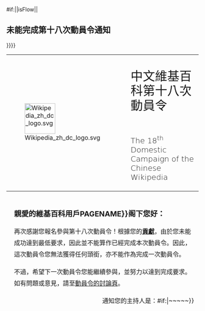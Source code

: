 {{{{{|safesubst:}}}#if:{{{massmessage|}}}||{{{{{|safesubst:}}}isFlow||
==未能完成第十八次動員令通知==
}}}}
<div>
<div>
{|
|rowspan=2|<div>[[File:Wikipedia zh dc logo.svg|80px]]</div>
|<div style="font-size: 32px; margin-top: 24px;margin-left: 0px; padding-left: 24px; font-family:'Noto Sans CJK TC','Noto Sans CJK SC','Microsoft Jhenghei','Microsoft Yahei',Sans-serif; font-weight:lighter;line-height: 1.2em;">中文維基百科第十八次動員令</div>
|-
|
<div style="font-size: 20px; padding-top: 0px; padding-left:24px; margin-left: 0px; font-family: 'DejaVu Sans','Roboto','Segoe UI', 'Avenir Next',Verdana,Sans-serif; font-weight:lighter; line-height:1.2em;">
The 18<sup>th</sup> Domestic Campaign of the Chinese Wikipedia
</div>
|}
</div>
<div style="padding: 12px; padding-top:12px; padding-left: 20px; font-size: 16px; font-weight: normal; line-height: 30px; ">
<big>'''親愛的維基百科用戶{{{{{|safesubst:}}}PAGENAME}}阁下您好：'''</big>

再次感謝您報名參與第十八次動員令！根據您的[[Wikipedia:動員令/第十八次動員令/個人貢獻/{{<includeonly>subst:</includeonly>BASEPAGENAME}}|'''貢獻''']]，由於您未能成功達到最低要求，因此並不能算作已經完成本次動員令。因此，這次動員令您無法獲得任何頭銜，亦不能作為完成一次動員令。

不過，希望下一次動員令您能繼續參與，並努力以達到完成要求。如有問題或意見，請至[[Wikipedia talk:動員令/第十八次動員令|動員令的討論頁]]。

<div align="right">通知您的主持人是：{{{sign|~~<includeonly></includeonly>~~}}}{{{{{|safesubst:}}}#if:{{{sign|}}}|~<includeonly></includeonly>~~<includeonly></includeonly>~~}}</div>
</div>
</div>